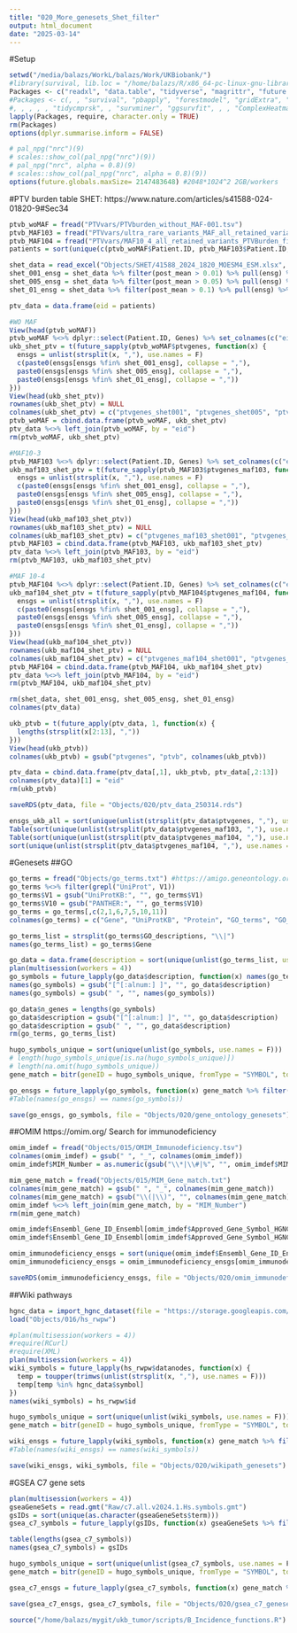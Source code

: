 ```yaml
---
title: "020_More_genesets_Shet_filter"
output: html_document
date: "2025-03-14"
---
```


#Setup

```r
setwd("/media/balazs/WorkL/balazs/Work/UKBiobank/")
#library(survival, lib.loc = "/home/balazs/R/x86_64-pc-linux-gnu-library/4.3")
Packages <- c("readxl", "data.table", "tidyverse", "magrittr", "future.apply", "fastmatch", "clusterProfiler", "org.Hs.eg.db", "Rfast", "hgnc")
#Packages <- c(, , "survival", "pbapply", "forestmodel", "gridExtra", "ggpubr", "rvest")
#, , , , , "tidycmprsk", , "survminer", "ggsurvfit", , , "ComplexHeatmap", , , , "ggrepel", "ggsci", "scales", , "circlize" "fastmatch", "h2o", , , "protr", , , "networkD3", , , "Biostrings", , )
lapply(Packages, require, character.only = TRUE)
rm(Packages)
options(dplyr.summarise.inform = FALSE)

# pal_npg("nrc")(9)
# scales::show_col(pal_npg("nrc")(9))
# pal_npg("nrc", alpha = 0.8)(9)
# scales::show_col(pal_npg("nrc", alpha = 0.8)(9))
options(future.globals.maxSize= 2147483648) #2048*1024^2 2GB/workers
```

#PTV burden table
SHET: https://www.nature.com/articles/s41588-024-01820-9#Sec34

```r
ptvb_woMAF = fread("PTVvars/PTVburden_without_MAF-001.tsv")
ptvb_MAF103 = fread("PTVvars/ultra_rare_variants_MAF_all_retained_variants_PTVBurden_final_Shetscores.tsv")
ptvb_MAF104 = fread("PTVvars/MAF10_4_all_retained_variants_PTVBurden_final_Shetscores.tsv")
patients = sort(unique(c(ptvb_woMAF$Patient.ID, ptvb_MAF103$Patient.ID, ptvb_MAF104$Patient.ID)))

shet_data = read_excel("Objects/SHET/41588_2024_1820_MOESM4_ESM.xlsx", sheet = 2)
shet_001_ensg = shet_data %>% filter(post_mean > 0.01) %>% pull(ensg) %>% as.character()
shet_005_ensg = shet_data %>% filter(post_mean > 0.05) %>% pull(ensg) %>% as.character()
shet_01_ensg = shet_data %>% filter(post_mean > 0.1) %>% pull(ensg) %>% as.character()

ptv_data = data.frame(eid = patients)

#WO MAF
View(head(ptvb_woMAF))
ptvb_woMAF %<>% dplyr::select(Patient.ID, Genes) %>% set_colnames(c("eid", "ptvgenes"))
ukb_shet_ptv = t(future_sapply(ptvb_woMAF$ptvgenes, function(x) {
  ensgs = unlist(strsplit(x, ","), use.names = F)
  c(paste0(ensgs[ensgs %fin% shet_001_ensg], collapse = ","),
  paste0(ensgs[ensgs %fin% shet_005_ensg], collapse = ","),
  paste0(ensgs[ensgs %fin% shet_01_ensg], collapse = ","))
}))
View(head(ukb_shet_ptv))
rownames(ukb_shet_ptv) = NULL
colnames(ukb_shet_ptv) = c("ptvgenes_shet001", "ptvgenes_shet005", "ptvgenes_shet01")
ptvb_woMAF = cbind.data.frame(ptvb_woMAF, ukb_shet_ptv)
ptv_data %<>% left_join(ptvb_woMAF, by = "eid")
rm(ptvb_woMAF, ukb_shet_ptv)

#MAF10-3
ptvb_MAF103 %<>% dplyr::select(Patient.ID, Genes) %>% set_colnames(c("eid", "ptvgenes_maf103"))
ukb_maf103_shet_ptv = t(future_sapply(ptvb_MAF103$ptvgenes_maf103, function(x) {
  ensgs = unlist(strsplit(x, ","), use.names = F)
  c(paste0(ensgs[ensgs %fin% shet_001_ensg], collapse = ","),
  paste0(ensgs[ensgs %fin% shet_005_ensg], collapse = ","),
  paste0(ensgs[ensgs %fin% shet_01_ensg], collapse = ","))
}))
View(head(ukb_maf103_shet_ptv))
rownames(ukb_maf103_shet_ptv) = NULL
colnames(ukb_maf103_shet_ptv) = c("ptvgenes_maf103_shet001", "ptvgenes_maf103_shet005", "ptvgenes_maf103_shet01")
ptvb_MAF103 = cbind.data.frame(ptvb_MAF103, ukb_maf103_shet_ptv)
ptv_data %<>% left_join(ptvb_MAF103, by = "eid")
rm(ptvb_MAF103, ukb_maf103_shet_ptv)

#MAF 10-4
ptvb_MAF104 %<>% dplyr::select(Patient.ID, Genes) %>% set_colnames(c("eid", "ptvgenes_maf104"))
ukb_maf104_shet_ptv = t(future_sapply(ptvb_MAF104$ptvgenes_maf104, function(x) {
  ensgs = unlist(strsplit(x, ","), use.names = F)
  c(paste0(ensgs[ensgs %fin% shet_001_ensg], collapse = ","),
  paste0(ensgs[ensgs %fin% shet_005_ensg], collapse = ","),
  paste0(ensgs[ensgs %fin% shet_01_ensg], collapse = ","))
}))
View(head(ukb_maf104_shet_ptv))
rownames(ukb_maf104_shet_ptv) = NULL
colnames(ukb_maf104_shet_ptv) = c("ptvgenes_maf104_shet001", "ptvgenes_maf104_shet005", "ptvgenes_maf104_shet01")
ptvb_MAF104 = cbind.data.frame(ptvb_MAF104, ukb_maf104_shet_ptv)
ptv_data %<>% left_join(ptvb_MAF104, by = "eid")
rm(ptvb_MAF104, ukb_maf104_shet_ptv)

rm(shet_data, shet_001_ensg, shet_005_ensg, shet_01_ensg)
colnames(ptv_data)

ukb_ptvb = t(future_apply(ptv_data, 1, function(x) {
  lengths(strsplit(x[2:13], ","))
}))
View(head(ukb_ptvb))
colnames(ukb_ptvb) = gsub("ptvgenes", "ptvb", colnames(ukb_ptvb))

ptv_data = cbind.data.frame(ptv_data[,1], ukb_ptvb, ptv_data[,2:13])
colnames(ptv_data)[1] = "eid"
rm(ukb_ptvb)

saveRDS(ptv_data, file = "Objects/020/ptv_data_250314.rds")

ensgs_ukb_all = sort(unique(unlist(strsplit(ptv_data$ptvgenes, ","), use.names = F)))
Table(sort(unique(unlist(strsplit(ptv_data$ptvgenes_maf103, ","), use.names = F))) %fin% ensgs_ukb_all)
Table(sort(unique(unlist(strsplit(ptv_data$ptvgenes_maf104, ","), use.names = F))) %fin% ensgs_ukb_all)
sort(unique(unlist(strsplit(ptv_data$ptvgenes_maf104, ","), use.names = F)))[!sort(unique(unlist(strsplit(ptv_data$ptvgenes_maf104, ","), use.names = F))) %fin% ensgs_ukb_all][1:10]
```

#Genesets
##GO

```r
go_terms = fread("Objects/go_terms.txt") #https://amigo.geneontology.org/amigo/search/bioentity
go_terms %<>% filter(grepl("UniProt", V1))
go_terms$V1 = gsub("UniProtKB:", "", go_terms$V1)
go_terms$V10 = gsub("PANTHER:", "", go_terms$V10)
go_terms = go_terms[,c(2,1,6,7,5,10,11)]
colnames(go_terms) = c("Gene", "UniProtKB", "Protein", "GO_terms", "GO_descriptions", "PANTHER_family", "PANTHER_description")

go_terms_list = strsplit(go_terms$GO_descriptions, "\\|")
names(go_terms_list) = go_terms$Gene

go_data = data.frame(description = sort(unique(unlist(go_terms_list, use.names = F))))
plan(multisession(workers = 4))
go_symbols = future_lapply(go_data$description, function(x) names(go_terms_list)[sapply(go_terms_list, function(z) x %fin% z)])
names(go_symbols) = gsub("[^[:alnum:] ]", "", go_data$description)
names(go_symbols) = gsub(" ", "", names(go_symbols))

go_data$n_genes = lengths(go_symbols)
go_data$description = gsub("[^[:alnum:] ]", "", go_data$description)
go_data$description = gsub(" ", "", go_data$description)
rm(go_terms, go_terms_list)

hugo_symbols_unique = sort(unique(unlist(go_symbols, use.names = F)))
# length(hugo_symbols_unique[is.na(hugo_symbols_unique)])
# length(na.omit(hugo_symbols_unique))
gene_match = bitr(geneID = hugo_symbols_unique, fromType = "SYMBOL", toType = "ENSEMBL", OrgDb = "org.Hs.eg.db")

go_ensgs = future_lapply(go_symbols, function(x) gene_match %>% filter(SYMBOL %in% x) %>% pull(ENSEMBL))
#Table(names(go_ensgs) == names(go_symbols))

save(go_ensgs, go_symbols, file = "Objects/020/gene_ontology_genesets") #genes of GO terms
```

##OMIM
https://omim.org/
Search for immunodeficiency

```r
omim_imdef = fread("Objects/015/OMIM_Immunodeficiency.tsv")
colnames(omim_imdef) = gsub(" ", "_", colnames(omim_imdef))
omim_imdef$MIM_Number = as.numeric(gsub("\\*|\\#|%", "", omim_imdef$MIM_Number))

mim_gene_match = fread("Objects/015/MIM_Gene_match.txt")
colnames(mim_gene_match) = gsub(" ", "_", colnames(mim_gene_match))
colnames(mim_gene_match) = gsub("\\(|\\)", "", colnames(mim_gene_match))
omim_imdef %<>% left_join(mim_gene_match, by = "MIM_Number")
rm(mim_gene_match)

omim_imdef$Ensembl_Gene_ID_Ensembl[omim_imdef$Approved_Gene_Symbol_HGNC == "CCL3L1"] = "ENSG00000277796"
omim_imdef$Ensembl_Gene_ID_Ensembl[omim_imdef$Approved_Gene_Symbol_HGNC == "KIR3DS1"] = "ENSG00000275434"

omim_immunodeficiency_ensgs = sort(unique(omim_imdef$Ensembl_Gene_ID_Ensembl))
omim_immunodeficiency_ensgs = omim_immunodeficiency_ensgs[omim_immunodeficiency_ensgs != ""]

saveRDS(omim_immunodeficiency_ensgs, file = "Objects/020/omim_immunodeficiency_geneset.rds")
```

##Wiki pathways

```r
hgnc_data = import_hgnc_dataset(file = "https://storage.googleapis.com/public-download-files/hgnc/tsv/tsv/hgnc_complete_set.txt")
load("Objects/016/hs_rwpw")

#plan(multisession(workers = 4))
#require(RCurl)
#require(XML)
plan(multisession(workers = 4))
wiki_symbols = future_lapply(hs_rwpw$datanodes, function(x) {
  temp = toupper(trimws(unlist(strsplit(x, ","), use.names = F)))
  temp[temp %in% hgnc_data$symbol]
})
names(wiki_symbols) = hs_rwpw$id

hugo_symbols_unique = sort(unique(unlist(wiki_symbols, use.names = F)))
gene_match = bitr(geneID = hugo_symbols_unique, fromType = "SYMBOL", toType = "ENSEMBL", OrgDb = "org.Hs.eg.db")

wiki_ensgs = future_lapply(wiki_symbols, function(x) gene_match %>% filter(SYMBOL %in% x) %>% pull(ENSEMBL))
#Table(names(wiki_ensgs) == names(wiki_symbols))

save(wiki_ensgs, wiki_symbols, file = "Objects/020/wikipath_genesets")
```

#GSEA C7 gene sets

```r
plan(multisession(workers = 4))
gseaGeneSets = read.gmt("Raw/c7.all.v2024.1.Hs.symbols.gmt")
gsIDs = sort(unique(as.character(gseaGeneSets$term)))
gsea_c7_symbols = future_lapply(gsIDs, function(x) gseaGeneSets %>% filter(term == x) %>% pull(gene))

table(lengths(gsea_c7_symbols))
names(gsea_c7_symbols) = gsIDs

hugo_symbols_unique = sort(unique(unlist(gsea_c7_symbols, use.names = F)))
gene_match = bitr(geneID = hugo_symbols_unique, fromType = "SYMBOL", toType = "ENSEMBL", OrgDb = "org.Hs.eg.db")

gsea_c7_ensgs = future_lapply(gsea_c7_symbols, function(x) gene_match %>% filter(SYMBOL %in% x) %>% pull(ENSEMBL))

save(gsea_c7_ensgs, gsea_c7_symbols, file = "Objects/020/gsea_c7_genesets")
```

```r
source("/home/balazs/mygit/ukb_tumor/scripts/B_Incidence_functions.R")


```

